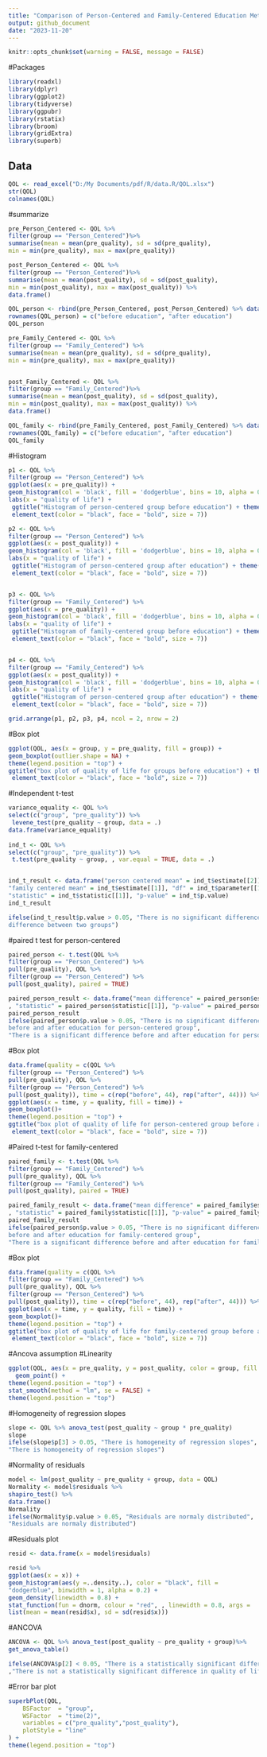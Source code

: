 ```yaml
---
title: "Comparison of Person-Centered and Family-Centered Education Methods in Improving the Quality of Life of Patients with COVID-19"
output: github_document
date: "2023-11-20"
---
```


```r
knitr::opts_chunk$set(warning = FALSE, message = FALSE)
```


#Packages
```r
library(readxl)
library(dplyr)
library(ggplot2)
library(tidyverse)
library(ggpubr)
library(rstatix)
library(broom)
library(gridExtra)
library(superb)
```

## Data

```r
QOL <- read_excel("D:/My Documents/pdf/R/data.R/QOL.xlsx")
str(QOL)
colnames(QOL)

```

#summarize
```r
pre_Person_Centered <- QOL %>% 
filter(group == "Person_Centered")%>%
summarise(mean = mean(pre_quality), sd = sd(pre_quality), 
min = min(pre_quality), max = max(pre_quality))

post_Person_Centered <- QOL %>% 
filter(group == "Person_Centered")%>%
summarise(mean = mean(post_quality), sd = sd(post_quality), 
min = min(post_quality), max = max(post_quality)) %>%
data.frame()

QOL_person <- rbind(pre_Person_Centered, post_Person_Centered) %>% data.frame()
rownames(QOL_person) = c("before education", "after education")
QOL_person

pre_Family_Centered <- QOL %>% 
filter(group == "Family_Centered") %>%
summarise(mean = mean(pre_quality), sd = sd(pre_quality), 
min = min(pre_quality), max = max(pre_quality))


post_Family_Centered <- QOL %>% 
filter(group == "Family_Centered")%>%
summarise(mean = mean(post_quality), sd = sd(post_quality), 
min = min(post_quality), max = max(post_quality)) %>%
data.frame()

QOL_family <- rbind(pre_Family_Centered, post_Family_Centered) %>% data.frame()
rownames(QOL_family) = c("before education", "after education")
QOL_family
```

#Histogram
```r
p1 <- QOL %>% 
filter(group == "Person_Centered") %>%
ggplot(aes(x = pre_quality)) + 
geom_histogram(col = 'black', fill = 'dodgerblue', bins = 10, alpha = 0.2) +
labs(x = "quality of life") +
 ggtitle("Histogram of person-centered group before education") + theme(plot.title = 
 element_text(color = "black", face = "bold", size = 7))

p2 <- QOL %>% 
filter(group == "Person_Centered") %>%
ggplot(aes(x = post_quality)) + 
geom_histogram(col = 'black', fill = 'dodgerblue', bins = 10, alpha = 0.2) +
labs(x = "quality of life") +
 ggtitle("Histogram of person-centered group after education") + theme(plot.title = 
 element_text(color = "black", face = "bold", size = 7))


p3 <- QOL %>% 
filter(group == "Family_Centered") %>%
ggplot(aes(x = pre_quality)) + 
geom_histogram(col = 'black', fill = 'dodgerblue', bins = 10, alpha = 0.2) +
labs(x = "quality of life") +
 ggtitle("Histogram of family-centered group before education") + theme(plot.title = 
 element_text(color = "black", face = "bold", size = 7))


p4 <- QOL %>% 
filter(group == "Family_Centered") %>%
ggplot(aes(x = post_quality)) + 
geom_histogram(col = 'black', fill = 'dodgerblue', bins = 10, alpha = 0.2) +
labs(x = "quality of life") +
 ggtitle("Histogram of person-centered group after education") + theme(plot.title = 
 element_text(color = "black", face = "bold", size = 7))

grid.arrange(p1, p2, p3, p4, ncol = 2, nrow = 2)

```


#Box plot 
```r
ggplot(QOL, aes(x = group, y = pre_quality, fill = group)) + 
geom_boxplot(outlier.shape = NA) + 
theme(legend.position = "top") +
ggtitle("box plot of quality of life for groups before education") + theme(plot.title = 
 element_text(color = "black", face = "bold", size = 7))

```


#Independent t-test
```r
variance_equality <- QOL %>% 
select(c("group", "pre_quality")) %>% 
 levene_test(pre_quality ~ group, data = .)
data.frame(variance_equality)
 
ind_t <- QOL %>% 
select(c("group", "pre_quality")) %>% 
 t.test(pre_quality ~ group, , var.equal = TRUE, data = .)


ind_t_result <- data.frame("person centered mean" = ind_t$estimate[[2]], 
"family centered mean" = ind_t$estimate[[1]], "df" = ind_t$parameter[[1]],
"statistic" = ind_t$statistic[[1]], "p-value" = ind_t$p.value)
ind_t_result

ifelse(ind_t_result$p.value > 0.05, "There is no significant difference between two groups", "There is a statistically significant 
difference between two groups")

```


#paired t test for person-centered

```r
paired_person <- t.test(QOL %>%
filter(group == "Person_Centered") %>%
pull(pre_quality), QOL %>%
filter(group == "Person_Centered") %>%
pull(post_quality), paired = TRUE)

paired_person_result <- data.frame("mean difference" = paired_person$estimate[[1]], "df" = paired_person$parameter[[1]]
, "statistic" = paired_person$statistic[[1]], "p-value" = paired_person$p.value)
paired_person_result
ifelse(paired_person$p.value > 0.05, "There is no significant difference 
before and after education for person-centered group", 
"There is a significant difference before and after education for person-centered group")
```

#Box plot
```r
data.frame(quality = c(QOL %>%
filter(group == "Person_Centered") %>%
pull(pre_quality), QOL %>%
filter(group == "Person_Centered") %>%
pull(post_quality)), time = c(rep("before", 44), rep("after", 44))) %>% 
ggplot(aes(x = time, y = quality, fill = time)) + 
geom_boxplot()+
theme(legend.position = "top") +
ggtitle("box plot of quality of life for person-centered group before and education") + theme(plot.title = 
 element_text(color = "black", face = "bold", size = 7))


```

#Paired t-test for family-centered

```r
paired_family <- t.test(QOL %>%
filter(group == "Family_Centered") %>%
pull(pre_quality), QOL %>%
filter(group == "Family_Centered") %>%
pull(post_quality), paired = TRUE)

paired_family_result <- data.frame("mean difference" = paired_family$estimate[[1]], "df" = paired_family$parameter[[1]]
, "statistic" = paired_family$statistic[[1]], "p-value" = paired_family$p.value)
paired_family_result
ifelse(paired_person$p.value > 0.05, "There is no significant difference 
before and after education for family-centered group", 
"There is a significant difference before and after education for family-centered group")

```

#Box plot
```r
data.frame(quality = c(QOL %>%
filter(group == "Family_Centered") %>%
pull(pre_quality), QOL %>%
filter(group == "Person_Centered") %>%
pull(post_quality)), time = c(rep("before", 44), rep("after", 44))) %>% 
ggplot(aes(x = time, y = quality, fill = time)) + 
geom_boxplot()+
theme(legend.position = "top") +
ggtitle("box plot of quality of life for family-centered group before and education") + theme(plot.title = 
 element_text(color = "black", face = "bold", size = 7))

```

#Ancova assumption
#Linearity

```r
ggplot(QOL, aes(x = pre_quality, y = post_quality, color = group, fill = group)) + 
  geom_point() +
theme(legend.position = "top") + 
stat_smooth(method = "lm", se = FALSE) + 
theme(legend.position = "top") 

```


#Homogeneity of regression slopes

```r
slope <- QOL %>% anova_test(post_quality ~ group * pre_quality) 
slope
ifelse(slope$p[3] > 0.05, "There is homogeneity of regression slopes", 
"There is homogeneity of regression slopes")

```


#Normality of residuals
```r
model <- lm(post_quality ~ pre_quality + group, data = QOL)
Normality <- model$residuals %>%
shapiro_test() %>%
data.frame()
Normality
ifelse(Normality$p.value > 0.05, "Residuals are normaly distributed", 
"Residuals are normaly distributed")
```


#Residuals plot
```r
resid <- data.frame(x = model$residuals)

resid %>%
ggplot(aes(x = x)) + 
geom_histogram(aes(y =..density..), color = "black", fill = 
"dodgerblue", binwidth = 1, alpha = 0.2) +
geom_density(linewidth = 0.8) +
stat_function(fun = dnorm, colour = "red", , linewidth = 0.8, args = 
list(mean = mean(resid$x), sd = sd(resid$x)))

```


#ANCOVA
```r
ANCOVA <- QOL %>% anova_test(post_quality ~ pre_quality + group)%>%
get_anova_table()

ifelse(ANCOVA$p[2] < 0.05, "There is a statistically significant difference in quality of life score between the groups after education"
,"There is not a statistically significant difference in quality of life score between the groups after education")

```


#Error bar plot
```r
superbPlot(QOL, 
    BSFactor  = "group", 
    WSFactor  = "time(2)",
    variables = c("pre_quality","post_quality"),
    plotStyle = "line"
) +
theme(legend.position = "top")


```


